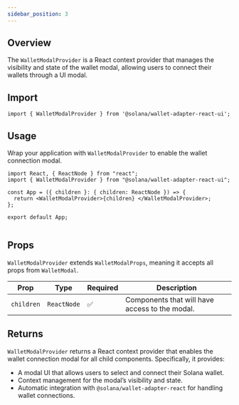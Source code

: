 ```yaml
---
sidebar_position: 3
---
```



## Overview

The `WalletModalProvider` is a React context provider that manages the visibility and state of the wallet modal, allowing users to connect their wallets through a UI modal.

## Import

```tsx
import { WalletModalProvider } from '@solana/wallet-adapter-react-ui';
```

## Usage

Wrap your application with `WalletModalProvider` to enable the wallet connection modal.

```tsx
import React, { ReactNode } from "react";
import { WalletModalProvider } from "@solana/wallet-adapter-react-ui";

const App = ({ children }: { children: ReactNode }) => {
  return <WalletModalProvider>{children} </WalletModalProvider>;
};

export default App;


```

## Props

`WalletModalProvider` extends `WalletModalProps`, meaning it accepts all props from `WalletModal`.

| Prop       | Type         | Required | Description |
|------------|-------------|----------|-------------|
| `children` | `ReactNode` | ✅        | Components that will have access to the modal. |

## Returns

`WalletModalProvider` returns a React context provider that enables the wallet connection modal for all child components. Specifically, it provides:

- A modal UI that allows users to select and connect their Solana wallet.
- Context management for the modal’s visibility and state.
- Automatic integration with `@solana/wallet-adapter-react` for handling wallet connections.